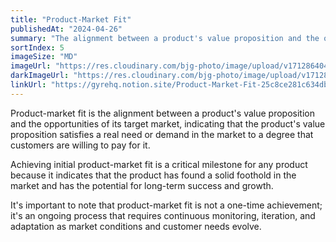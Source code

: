 ```yaml
---
title: "Product-Market Fit"
publishedAt: "2024-04-26"
summary: "The alignment between a product's value proposition and the opportunities of its target market."
sortIndex: 5
imageSize: "MD"
imageUrl: "https://res.cloudinary.com/bjg-photo/image/upload/v1712864044/3-initial-pmf_gbnsfi.png"
darkImageUrl: "https://res.cloudinary.com/bjg-photo/image/upload/v1712864044/3-initial-pmf_gbnsfi.png"
linkUrl: "https://gyrehq.notion.site/Product-Market-Fit-25c8ce281c634dbd9b68bc5083f3dec2?pvs=4"
---
```


Product-market fit is the alignment between a product's value proposition and the opportunities of its target market, indicating that the product's value proposition satisfies a real need or demand in the market to a degree that customers are willing to pay for it.

Achieving initial product-market fit is a critical milestone for any product because it indicates that the product has found a solid foothold in the market and has the potential for long-term success and growth.

It's important to note that product-market fit is not a one-time achievement; it's an ongoing process that requires continuous monitoring, iteration, and adaptation as market conditions and customer needs evolve.

<!-- excerpt -->

